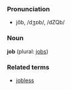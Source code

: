 ===Pronunciation===
*jŏb, /dʒɒb/, /dZQb/

===Noun===
'''job''' (plural: [[jobs]])

===Related terms===
*[[jobless]]